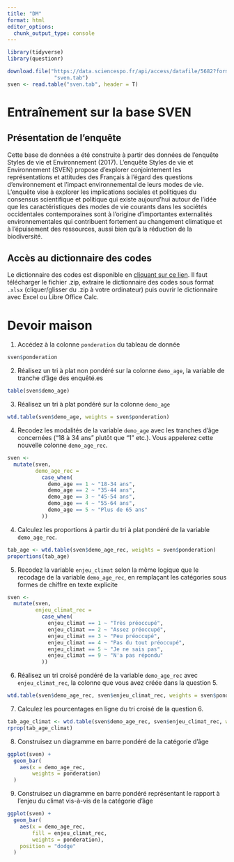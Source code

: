 ```yaml
---
title: "DM"
format: html
editor_options: 
  chunk_output_type: console
---
```


```r
library(tidyverse)
library(questionr)

download.file("https://data.sciencespo.fr/api/access/datafile/5682?format=tab&gbrecs=true",
               "sven.tab")
sven <- read.table("sven.tab", header = T)
```

# Entraînement sur la base SVEN

## Présentation de l'enquête

Cette base de données a été construite à partir des données de l’enquête Styles de vie et Environnement (2017). L'enquête Styles de vie et Environnement (SVEN) propose d’explorer conjointement les représentations et attitudes des Français à l’égard des questions d’environnement et l’impact environnemental de leurs modes de vie. L'enquête vise à explorer les implications sociales et politiques du consensus scientifique et politique qui existe aujourd’hui autour de l’idée que les caractéristiques des modes de vie courants dans les sociétés occidentales contemporaines sont à l’origine d’importantes externalités environnementales qui contribuent fortement au changement climatique et à l’épuisement des ressources, aussi bien qu’à la réduction de la biodiversité.

## Accès au dictionnaire des codes

Le dictionnaire des codes est disponible en [cliquant sur ce lien](https://data.sciencespo.fr/api/access/datafile/5684?gbrecs=true).
Il faut télécharger le fichier .zip, extraire le dictionnaire des codes sous format `.xlsx` (cliquer/glisser du .zip à votre ordinateur) puis ouvrir le dictionnaire avec Excel ou Libre Office Calc.

# Devoir maison

1. Accédez à la colonne `ponderation` du tableau de donnée

```r
sven$ponderation
```

2. Réalisez un tri à plat non pondéré sur la colonne `demo_age`, la variable de tranche d'âge des enquêté.es

```r
table(sven$demo_age)
```

3. Réalisez un tri à plat pondéré sur la colonne `demo_age`

```r
wtd.table(sven$demo_age, weights = sven$ponderation)
```

4. Recodez les modalités de la variable `demo_age` avec les tranches d'âge concernées ("18 à 34 ans" plutôt que "1" etc.). Vous appelerez cette nouvelle colonne `demo_age_rec`.

```r
sven <-
  mutate(sven,
         demo_age_rec = 
           case_when(
             demo_age == 1 ~ "18-34 ans",
             demo_age == 2 ~ "35-44 ans",
             demo_age == 3 ~ "45-54 ans",
             demo_age == 4 ~ "55-64 ans",
             demo_age == 5 ~ "Plus de 65 ans"
           ))
```

4. Calculez les proportions à partir du tri à plat pondéré de la variable `demo_age_rec`.

```r
tab_age <- wtd.table(sven$demo_age_rec, weights = sven$ponderation)
proportions(tab_age)
```

5. Recodez la variable `enjeu_climat` selon la même logique que le recodage de la variable `demo_age_rec`, en remplaçant les catégories sous formes de chiffre en texte explicite

```r
sven <-
  mutate(sven,
         enjeu_climat_rec = 
           case_when(
             enjeu_climat == 1 ~ "Très préoccupé",
             enjeu_climat == 2 ~ "Assez préoccupé",
             enjeu_climat == 3 ~ "Peu préoccupé",
             enjeu_climat == 4 ~ "Pas du tout préoccupé",
             enjeu_climat == 5 ~ "Je ne sais pas",
             enjeu_climat == 9 ~ "N'a pas répondu"
           ))
```

6. Réalisez un tri croisé pondéré de la variable `demo_age_rec` avec `enjeu_climat_rec`, la colonne que vous avez créée dans la question 5.

```r
wtd.table(sven$demo_age_rec, sven$enjeu_climat_rec, weights = sven$ponderation)
```

7. Calculez les pourcentages en ligne du tri croisé de la question 6.
```r
tab_age_climat <- wtd.table(sven$demo_age_rec, sven$enjeu_climat_rec, weights = sven$ponderation)
rprop(tab_age_climat)
```

8. Construisez un diagramme en barre pondéré de la catégorie d'âge

```r
ggplot(sven) +
  geom_bar(
    aes(x = demo_age_rec,
        weights = ponderation)
  )
```

9. Construisez un diagramme en barre pondéré représentant le rapport à l'enjeu du climat vis-à-vis de la catégorie d'âge

```r
ggplot(sven) +
  geom_bar(
    aes(x = demo_age_rec,
        fill = enjeu_climat_rec,
        weights = ponderation),
    position = "dodge"
  )
```

